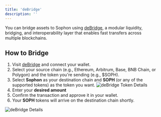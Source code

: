 ```yaml
---
title: 'deBridge'
description: ''
---
```


You can bridge assets to Sophon using [deBridge](https://debridge.finance/), a modular liquidity, bridging, and interoperability layer that enables fast transfers across multiple blockchains.

## How to Bridge

1. Visit [deBridge](https://app.debridge.finance/) and connect your wallet.
2. Select your source chain (e.g., Ethereum, Arbitrum, Base, BNB Chain, or Polygon) and the token you're sending (e.g., $SOPH).
3. Select **Sophon** as your destination chain and **SOPH** (or any of the supported tokens) as the token you want.
![deBridge Token Details](/images/bridging/deBridge-supported-tokens.png)
4. Enter your **desired amount**
5. Confirm the transaction and approve it in your wallet.
7. Your **SOPH** tokens will arrive on the destination chain shortly.

![deBridge Details](/images/bridging/deBridge-bridging.png)
